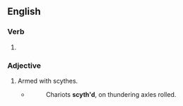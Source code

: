 ==English==

===Verb===
{{head|en|verb form}}

# {{en-past of|scythe}}

===Adjective===
{{en-adj|-}}

# Armed with scythes.
#* {{RQ:Glover Leonidas}}
#*: Chariots '''scyth'd''', on thundering axles rolled.